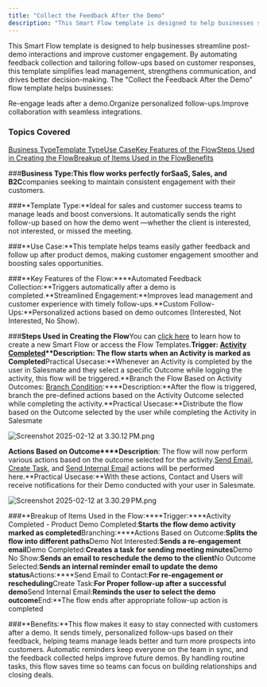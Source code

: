 ```yaml
---
title: "Collect the Feedback After the Demo"
description: "This Smart Flow template is designed to help businesses streamline post-demo interactions and improve customer engagement. By automating feedback coll..."
---
```


This Smart Flow template is designed to help businesses streamline post-demo interactions and improve customer engagement. By automating feedback collection and tailoring follow-ups based on customer responses, this template simplifies lead management, strengthens communication, and drives better decision-making. The "Collect the Feedback After the Demo" flow template helps businesses:

Re-engage leads after a demo.Organize personalized follow-ups.Improve collaboration with seamless integrations.

### Topics Covered

[Business Type](https://support.salesmate.io/hc/en-us/articles/42347093122969-Collect-the-Feedback-After-the-Demo#h_01JHRFG2DTW7243REMMB6YFV9V)[Template Type](https://support.salesmate.io/hc/en-us/articles/42347093122969-Collect-the-Feedback-After-the-Demo#h_01JHRFETD4V3YKBF1RR7YSJPBB)[Use Case](https://support.salesmate.io/hc/en-us/articles/42347093122969-Collect-the-Feedback-After-the-Demo#h_01JHRFETD51ZNPDXGBKYDH8XVG)[Key Features of the Flow](https://support.salesmate.io/hc/en-us/articles/42347093122969-Collect-the-Feedback-After-the-Demo#h_01JHRFGVFSCDQ1A58T3MKEPX87)[Steps Used in Creating the Flow](https://support.salesmate.io/hc/en-us/articles/42347093122969-Collect-the-Feedback-After-the-Demo#h_01JK58EX9ZXDKTHNZHVEZSH0Q6)[Breakup of Items Used in the Flow](https://support.salesmate.io/hc/en-us/articles/42347093122969-Collect-the-Feedback-After-the-Demo#h_01JJ2P9EPHVFZ3BRGS8ZBYSMNY)[Benefits](https://support.salesmate.io/hc/en-us/articles/42347093122969-Collect-the-Feedback-After-the-Demo#h_01JJ2PAEWFX728B51WX355JKYT)

###**Business Type:**This flow works perfectly for**SaaS, Sales, and B2C**companies seeking to maintain consistent engagement with their customers.

###**Template Type:**Ideal for sales and customer success teams to manage leads and boost conversions. It automatically sends the right follow-up based on how the demo went —whether the client is interested, not interested, or missed the meeting.

###**Use Case:**This template helps teams easily gather feedback and follow up after product demos, making customer engagement smoother and boosting sales opportunities.

###**Key Features of the Flow:****Automated Feedback Collection:**Triggers automatically after a demo is completed.**Streamlined Engagement:**Improves lead management and customer experience with timely follow-ups.**Custom Follow-Ups:**Personalized actions based on demo outcomes (Interested, Not
Interested, No Show).

###**Steps Used in Creating the Flow**You can [click here](https://support.salesmate.io/hc/en-us/articles/36752706603929-How-to-Create-New-Smart-Flow) to learn how to create a new Smart Flow or access the Flow Templates.**Trigger: [Activity Completed](https://support.salesmate.io/hc/en-us/articles/36768417301401-Activity-Completed)****Description**: The flow starts when an Activity is marked as Completed**Practical Usecase:**Whenever an Activity is completed by the user in Salesmate and they select a specific Outcome while logging the activity, this flow will be triggered.**Branch the Flow Based on Activity Outcomes: [Branch Condition](https://support.salesmate.io/hc/en-us/articles/37780627045657):****Description:**After the flow is triggered, branch the pre-defined actions based on the Activity Outcome selected while completing the activity.**Practical Usecase:**Distribute the flow based on the Outcome selected by the user while completing the Activity in Salesmate

![Screenshot 2025-02-12 at 3.30.12 PM.png](./images/Screenshot-2025-02-12-at-3.30.12-PM.png)

**Actions Based on Outcome****Description**: The flow will now perform various actions based on the outcome selected for the activity.[Send Email](https://support.salesmate.io/hc/en-us/articles/38138164432409), [Create Task](https://support.salesmate.io/hc/en-us/articles/38098733305753), and [Send Internal Email](https://support.salesmate.io/hc/en-us/articles/38138259670809) actions will be performed here.**Practical Usecase:**With these actions, Contact and Users will receive notifications for their Demo conducted with your user in Salesmate.

![Screenshot 2025-02-12 at 3.30.29 PM.png](./images/Screenshot-2025-02-12-at-3.30.29-PM.png)

###**Breakup of Items Used in the Flow:****Trigger:****Activity Completed - Product Demo Completed:**Starts the flow demo activity marked as completed**Branching:****Actions Based on Outcome:**Splits the flow into different paths**Demo Not Interested:**Sends a re-engagement email**Demo Completed:**Creates a task for sending meeting minutes**Demo No Show:**Sends an email to reschedule the demo to the client**No Outcome Selected:**Sends an internal reminder email to update the demo status**Actions:****Send Email to Contact:**For re-engagement or rescheduling**Create Task:**For Proper follow-up after a successful demo**Send Internal Email:**Reminds the user to select the demo outcome**End:**The flow ends after appropriate follow-up action is completed

###**Benefits:**This flow makes it easy to stay connected with customers after a demo. It sends timely, personalized follow-ups based on their feedback, helping teams manage leads better and turn more prospects into customers. Automatic reminders keep everyone on the team in sync, and the feedback collected helps improve future demos. By handling routine tasks, this flow saves time so teams can focus on building relationships and closing deals.
